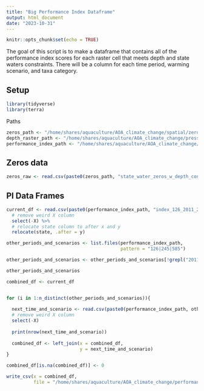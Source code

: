 ```yaml
---
title: "Big Performance Index Dataframe"
output: html_document
date: "2023-10-31"
---
```


```r
knitr::opts_chunk$set(echo = TRUE)
```

The goal of this script is to make a dataframe that contains all of the performance index scores for each raster cell that meets depth and state waters constraints. There will be a column for each time period, warming scenario, and taxa category.

## Setup
```r
library(tidyverse)
library(terra)
```

Paths
```r
zeros_path <- "/home/shares/aquaculture/AOA_climate_change/spatial/zeros/data_frames/"
depth_raster_path <- "/home/shares/aquaculture/AOA_climate_change/pressure_prep/"
performance_index_path <- "/home/shares/aquaculture/AOA_climate_change/performance_calcs/state_borders/data_frames/index/"
```


## Zeros data
```r
zeros_raw <- read.csv(paste0(zeros_path, "state_water_zeros_w_depth_constraint.csv"))
```

## PI Data Frames
```r
current_df <- read.csv(paste0(performance_index_path, "index_126_2011_2030.csv")) %>% 
  # remove weird X column
  select(-X) %>% 
  # relocate state column to after x and y
  relocate(state, .after = y)

other_periods_and_scenarios <- list.files(performance_index_path,
                                          pattern = "126|245|585") 

other_periods_and_scenarios <- other_periods_and_scenarios[!grepl("2011_2030", other_periods_and_scenarios)]

other_periods_and_scenarios

combined_df <- current_df


for (i in 1:n_distinct(other_periods_and_scenarios)){
  
  next_time_and_scenario <- read.csv(paste0(performance_index_path, other_periods_and_scenarios[i])) %>% 
  # remove weird X column
  select(-X)
  
  print(nrow(next_time_and_scenario))
  
  combined_df <- left_join(x = combined_df,
                           y = next_time_and_scenario)
}

combined_df[is.na(combined_df)] <- 0

write_csv(x = combined_df,
          file = "/home/shares/aquaculture/AOA_climate_change/performance_calcs/state_borders/combined_df_all_taxa_scenarios_and_periods.csv")
```




